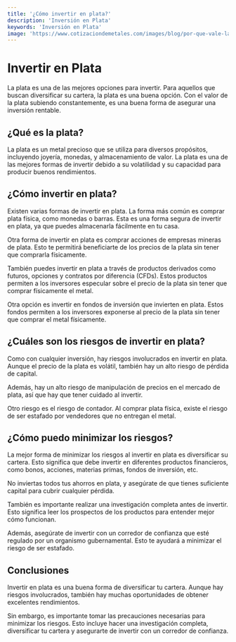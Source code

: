 ```yaml
---
title: '¿Cómo invertir en plata?'
description: 'Inversión en Plata'
keywords: 'Inversión en Plata'
image: 'https://www.cotizaciondemetales.com/images/blog/por-que-vale-la-pena-invertir-en-plata.jpg'
---
```




# Invertir en Plata
La plata es una de las mejores opciones para invertir. Para aquellos que buscan diversificar su cartera, la plata es una buena opción. Con el valor de la plata subiendo constantemente, es una buena forma de asegurar una inversión rentable.

## ¿Qué es la plata?

La plata es un metal precioso que se utiliza para diversos propósitos, incluyendo joyería, monedas, y almacenamiento de valor. La plata es una de las mejores formas de invertir debido a su volatilidad y su capacidad para producir buenos rendimientos.

## ¿Cómo invertir en plata?

Existen varias formas de invertir en plata. La forma más común es comprar plata física, como monedas o barras. Esta es una forma segura de invertir en plata, ya que puedes almacenarla fácilmente en tu casa.

Otra forma de invertir en plata es comprar acciones de empresas mineras de plata. Esto te permitirá beneficiarte de los precios de la plata sin tener que comprarla físicamente.

También puedes invertir en plata a través de productos derivados como futuros, opciones y contratos por diferencia (CFDs). Estos productos permiten a los inversores especular sobre el precio de la plata sin tener que comprar físicamente el metal.

Otra opción es invertir en fondos de inversión que invierten en plata. Estos fondos permiten a los inversores exponerse al precio de la plata sin tener que comprar el metal físicamente.

<ImageAdd source="https://d31dn7nfpuwjnm.cloudfront.net/images/valoraciones/0020/5141/oro-y-plata.jpg?1437567931"/>

## ¿Cuáles son los riesgos de invertir en plata?

Como con cualquier inversión, hay riesgos involucrados en invertir en plata. Aunque el precio de la plata es volátil, también hay un alto riesgo de pérdida de capital.

Además, hay un alto riesgo de manipulación de precios en el mercado de plata, así que hay que tener cuidado al invertir.

Otro riesgo es el riesgo de contador. Al comprar plata física, existe el riesgo de ser estafado por vendedores que no entregan el metal.

## ¿Cómo puedo minimizar los riesgos?

La mejor forma de minimizar los riesgos al invertir en plata es diversificar su cartera. Esto significa que debe invertir en diferentes productos financieros, como bonos, acciones, materias primas, fondos de inversión, etc.

No inviertas todos tus ahorros en plata, y asegúrate de que tienes suficiente capital para cubrir cualquier pérdida.

También es importante realizar una investigación completa antes de invertir. Esto significa leer los prospectos de los productos para entender mejor cómo funcionan.

<ImageAdd source="https://oroinformacion.com/wp-content/uploads/2020/01/lingotes-plata-subida.jpg"/>

Además, asegúrate de invertir con un corredor de confianza que esté regulado por un organismo gubernamental. Esto te ayudará a minimizar el riesgo de ser estafado.

## Conclusiones 
Invertir en plata es una buena forma de diversificar tu cartera. Aunque hay riesgos involucrados, también hay muchas oportunidades de obtener excelentes rendimientos.

Sin embargo, es importante tomar las precauciones necesarias para minimizar los riesgos. Esto incluye hacer una investigación completa, diversificar tu cartera y asegurarte de invertir con un corredor de confianza. 

<ImageAdd source="https://www.ajc.com/resizer/s7YM9lAnqvL5b0MrDvLqJdQM4d8=/814x458/cloudfront-us-east-1.images.arcpublishing.com/ajc/FKLDNIHUMPWRN3RRDPKUR5JYEQ.jpg"/>